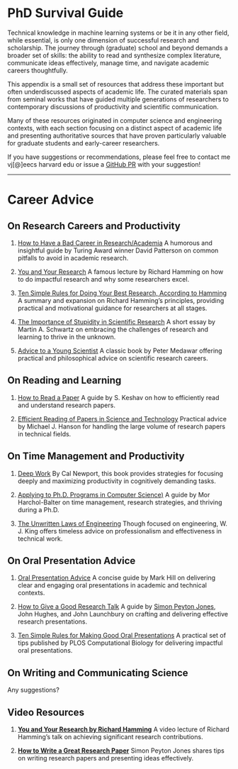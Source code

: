 # PhD Survival Guide {.unnumbered}

Technical knowledge in machine learning systems or be it in any other field, while essential, is only one dimension of successful research and scholarship. The journey through (graduate) school and beyond demands a broader set of skills: the ability to read and synthesize complex literature, communicate ideas effectively, manage time, and navigate academic careers thoughtfully.

This appendix is a small set of resources that address these important but often underdiscussed aspects of academic life. The curated materials span from seminal works that have guided multiple generations of researchers to contemporary discussions of productivity and scientific communication.

Many of these resources originated in computer science and engineering contexts, with each section focusing on a distinct aspect of academic life and presenting authoritative sources that have proven particularly valuable for graduate students and early-career researchers.

If you have suggestions or recommendations, please feel free to contact me vj[@]eecs harvard edu or issue a [GitHub PR](https://github.com/harvard-edge/cs249r_book/pulls) with your suggestion!

---

# Career Advice

## On Research Careers and Productivity {#sec-phd-survival-guide-research-careers-productivity-5320}

1. [How to Have a Bad Career in Research/Academia](https://people.eecs.berkeley.edu/~pattrsn/talks/BadCareer.pdf)
   A humorous and insightful guide by Turing Award winner David Patterson on common pitfalls to avoid in academic research.

1. [You and Your Research](https://www.cs.virginia.edu/~robins/YouAndYourResearch.html)
   A famous lecture by Richard Hamming on how to do impactful research and why some researchers excel.

1. [Ten Simple Rules for Doing Your Best Research, According to Hamming](https://doi.org/10.1371/journal.pcbi.1004086)
   A summary and expansion on Richard Hamming's principles, providing practical and motivational guidance for researchers at all stages.

1. [The Importance of Stupidity in Scientific Research](https://jcs.biologists.org/content/joces/121/11/1771.full.pdf)
   A short essay by Martin A. Schwartz on embracing the challenges of research and learning to thrive in the unknown.

1. [Advice to a Young Scientist](https://www.goodreads.com/book/show/905743.Advice_To_A_Young_Scientist)
   A classic book by Peter Medawar offering practical and philosophical advice on scientific research careers.

## On Reading and Learning {#sec-phd-survival-guide-reading-learning-d338}

1. [How to Read a Paper](https://web.stanford.edu/class/ee384m/Handouts/HowtoReadPaper.pdf)
   A guide by S. Keshav on how to efficiently read and understand research papers.

1. [Efficient Reading of Papers in Science and Technology](https://www.cs.columbia.edu/~hgs/netbib/efficientReading.pdf)
    Practical advice by Michael J. Hanson for handling the large volume of research papers in technical fields.

## On Time Management and Productivity {#sec-phd-survival-guide-time-management-productivity-5a0a}

1. [Deep Work](https://www.calnewport.com/books/deep-work/)
    By Cal Newport, this book provides strategies for focusing deeply and maximizing productivity in cognitively demanding tasks.

1. [Applying to Ph.D. Programs in Computer Science)](https://www.cs.cmu.edu/~harchol/gradschooltalk.pdf)
    A guide by Mor Harchol-Balter on time management, research strategies, and thriving during a Ph.D.

1. [The Unwritten Laws of Engineering](https://rotorlab.tamu.edu/me489/README/2010%20ASME%20Unwritten_Laws_of_Enginering.pdf)
    Though focused on engineering, W. J. King offers timeless advice on professionalism and effectiveness in technical work.

## On Oral Presentation Advice {#sec-phd-survival-guide-oral-presentation-advice-5046}

1. [Oral Presentation Advice](https://pages.cs.wisc.edu/~markhill/conference-talk.html)
   A concise guide by Mark Hill on delivering clear and engaging oral presentations in academic and technical contexts.

1. [How to Give a Good Research Talk](https://www.microsoft.com/en-us/research/wp-content/uploads/2016/08/giving-a-talk.pdf)
   A guide by [Simon Peyton Jones](https://simon.peytonjones.org/), John Hughes, and John Launchbury on crafting and delivering effective research presentations.

1. [Ten Simple Rules for Making Good Oral Presentations](https://journals.plos.org/ploscompbiol/article?id=10.1371/journal.pcbi.0030077)
   A practical set of tips published by PLOS Computational Biology for delivering impactful oral presentations.

## On Writing and Communicating Science {#sec-phd-survival-guide-writing-communicating-science-d924}

Any suggestions?

## Video Resources {#sec-phd-survival-guide-video-resources-afdb}

1. **[You and Your Research by Richard Hamming](https://www.youtube.com/watch?v=a1zDuOPkMSw)**
    A video lecture of Richard Hamming's talk on achieving significant research contributions.

1. **[How to Write a Great Research Paper](https://youtu.be/VK51E3gHENc)**
    Simon Peyton Jones shares tips on writing research papers and presenting ideas effectively.
